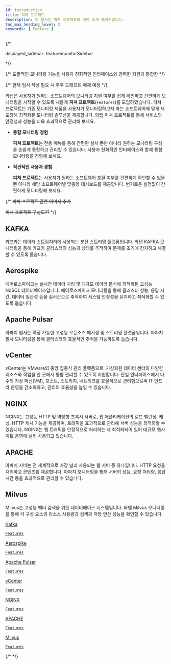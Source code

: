 ```yaml
---
id: introduction
title: 피쳐 프로젝트
description: 이 문서는 피쳐 프로젝트에 대한 소개 페이지입니다.
toc_max_heading_level: 2
keywords: [ Feature ]
---
```



{/* 

displayed_sidebar: featuremonitorSidebar 

*/}

{/* 포괄적인 모니터링 기능을 사용자 친화적인 인터페이스와 강력한 지원과 통합한 */}

{/* 현재 임시 작성 필요 시 추후 드래프트 해제 예정 */}

와탭은 사용자가 원하는 소프트웨어의 모니터링 지원 여부를 쉽게 확인하고 간편하게 모니터링을 시작할 수 있도록 새롭게 **피쳐 프로젝트**(<code class='Features'>Features</code>)를 도입하였습니다. 피쳐 프로젝트는 기존 모니터링 제품을 사용자가 모니터링하고자 하는 소프트웨어에 맞게 재포장해 최적화된 모니터링 솔루션을 제공합니다. 와탭 피쳐 프로젝트를 통해 서비스의 안정성과 성능을 더욱 효과적으로 관리해 보세요. 

* **통합 모니터링 경험**

  **피쳐 프로젝트**는 전용 메뉴를 통해 간편한 설치 뿐만 아니라 원하는 모니터링 구성을 손쉽게 통합하고 관리할 수 있습니다. 사용자 친화적인 인터페이스와 함께 통합 모니터링을 경험해 보세요. 

* **직관적인 사용자 경험**

  **피쳐 프로젝트**는 사용자가 원하는 소프트웨어 호환 여부를 간편하게 확인할 수 있을 뿐 아니라 해당 소프트웨어별 맞춤형 대시보드를 제공합니다. 번거로운 설정없이 간편하게 모니터링해 보세요. 

{/* ~~피쳐 프로젝트 관련 이미지 추가~~

~~피쳐 프로젝트 구성도??~~ */}

## KAFKA

카프카는 데이터 스트림처리에 사용되는 분산 스트리밍 플랫폼입니다. 와탭 KAFKA 모니터링을 통해 카프카 클러스터의 성능과 상태를 추적하여 문제를 조기에 감지하고 해결할 수 있도록 돕습니다.

## Aerospike 

에어로스파이크는 실시간 데이터 처리 및 대규모 데이터 분석에 최적화된 고성능 NoSQL 데이터베이스입니다. 에어로스파이크 모니터링을 통해 클러스터 성능, 응답 시간, 데이터 일관성 등을 실시간으로 추적하여 시스템 안정성을 유지하고 최적화할 수 있도록 돕습니다. 


## Apache Pulsar 

아파치 펄사는 확장 가능한 고성능 오픈소스 메시징 및 스트리밍 플랫폼입니다. 아파치 펄사 모니터링을 통해 클러스터의 효율적인 추적을 가능하도록 돕습니다. 

## vCenter 

vCenter는 VMware의 중앙 집중식 관리 플랫폼으로, 가상화된 데이터 센터의 다양한 리소스와 작업을 한 곳에서 통합 관리할 수 있도록 지원합니다. 단일 인터페이스에서 다수의 가상 머신(VM), 호스트, 스토리지, 네트워크를 효율적으로 관리함으로써 IT 인프라 운영을 간소화하고, 관리의 효율성을 높일 수 있습니다.


## NGINX 

NGINX는 고성능 HTTP 및 역방향 프록시 서버로, 웹 애플리케이션의 로드 밸런싱, 캐싱, HTTP 캐시 기능을 제공하며, 트래픽을 효과적으로 관리해 서버 성능을 최적화할 수 있습니다. NGINX는 웹 트래픽을 안정적으로 처리하는 데 최적화되어 있어 대규모 웹사이트 운영에 널리 사용되고 있습니다.


## APACHE 

아파치 서버는 전 세계적으로 가장 널리 사용되는 웹 서버 중 하나입니다. HTTP 요청을 처리하고 콘텐츠를 제공합니다. 아파치 모니터링을 통해 서버의 성능, 요청 처리량, 응답 시간 등을 효과적으로 관리할 수 있습니다.

## Milvus 

Milvus는 고성능 벡터 검색을 위한 데이터베이스 시스템입니다. 와탭 Milvus 모니터링을 통해 각 구성 요소의 리소스 사용량과 검색과 저장 연산 성능을 확인할 수 있습니다.


<div class='flex-container-s features'>

<a href='kafka-introduction'>
<div class='apm-agent'>
<div class='logo'>
<LinkImage img='index-icon/product-kafka-l.svg' desc='kafka' />
</div>
<div class='int'>
<p>Kafka</p>
<code class='Features'>Features</code>
</div>
</div>
</a>

<a href='aerospike-introduction'>
<div class='apm-agent'>
<div class='logo'>
<LinkImage img='index-icon/product-aerospike-l.svg' desc='aerospike' />
</div>
<div class='int'>
<p>Aerospike</p>
<code class='Features'>Features</code>
</div>
</div>
</a>

<a href='apache-pulsar-introduction'>
<div class='apm-agent'>
<div class='logo'>
<LinkImage img='index-icon/product-apache-pulsar-l.svg' desc='apache-pulsar' />
</div>
<div class='int'>
<p>Apache Pulsar</p>
<code class='Features'>Features</code>
</div>
</div>
</a>

<a href='vcenter-introduction'>
<div class='apm-agent'>
<div class='logo'>
<LinkImage img='vcenter.svg' desc='vCenter' />
</div>
<div class='int'>
<p>vCenter</p>
<code class='Features'>Features</code>
</div>
</div>
</a>

<a href='nginx-introduction'>
<div class='apm-agent'>
<div class='logo'>
<LinkImage img='index-icon/product-nginx-l.svg' desc='nginx' />
</div>
<div class='int'>
<p>NGINX</p>
<code class='Features'>Features</code>
</div>
</div>
</a>

<a href='apache-introduction'>
<div class='apm-agent'>
<div class='logo'>
<LinkImage img='index-icon/product-apache-l.svg' desc='apache' />
</div>
<div class='int'>
<p>APACHE</p>
<code class='Features'>Features</code>
</div>
</div>
</a>

<a href='milvus-introduction'>
<div class='apm-agent'>
<div class='logo'>
<LinkImage img='index-icon/product-milvus-l.svg' desc='milvus' />
</div>
<div class='int'>
<p>Milvus</p>
<code class='Features'>Features</code>
</div>
</div>
</a>

</div> 

{/* <DocCardList/> */}